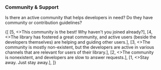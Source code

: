 
<h3 className="subtitle is-5">Community & Support</h3>

Is there an active community that helps developers in need? Do they have community or contribution
guidelines?

<Review>
    {[
        [5, <>This community is the best! Why haven't you joined already?</>],
        [4, <>The library has fostered a great community, and active users (beside the developers themselves) are
            helping and guiding other users.</>],
        [3, <>The community is mostly non-existent, but the developers are active in various channels that are relevant
            for users of their library.</>],
        [2, <>The community is nonexistent, and developers are slow to answer requests.</>],
        [1, <>Stay away. Just stay away.</>],
    ]}
</Review>